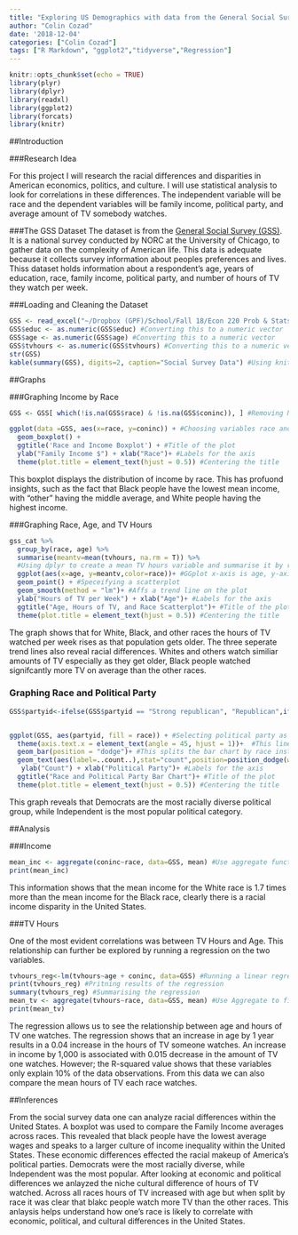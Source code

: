 ```yaml
---
title: "Exploring US Demographics with data from the General Social Survey"
author: "Colin Cozad"
date: '2018-12-04'
categories: ["Colin Cozad"]
tags: ["R Markdown", "ggplot2","tidyverse","Regression"]
---
```


```r
knitr::opts_chunk$set(echo = TRUE)
library(plyr)
library(dplyr)
library(readxl)
library(ggplot2)
library(forcats)
library(knitr)
```


##Introduction

###Research Idea

For this project I will research the racial differences and disparities in American economics, politics, and culture. I will use statistical analysis to look for correlations in these differences. The independent variable will be race and the dependent variables will be family income, political party, and average amount of TV somebody watches. 

###The GSS Dataset
The dataset is from the [General Social Survey (GSS)](https://gssdataexplorer.norc.org/). It is a national survey conducted by NORC at the University of Chicago, to gather data on the complexity of American life. This data is adequate because it collects survey information about peoples preferences and lives. Thiss dataset holds information about a respondent's age, years of education, race, family income, political party, and number of hours of TV they watch per week. 


###Loading and Cleaning the Dataset
```r
GSS <- read_excel("~/Dropbox (GPF)/School/Fall 18/Econ 220 Prob & Stats for Economist/Lab/GSS.xls")
GSS$educ <- as.numeric(GSS$educ) #Converting this to a numeric vector
GSS$age <- as.numeric(GSS$age) #Converting this to a numeric vector
GSS$tvhours <- as.numeric(GSS$tvhours) #Converting this to a numeric vector
str(GSS)
kable(summary(GSS), digits=2, caption="Social Survey Data") #Using knitr package to create a table
```

##Graphs

###Graphing Income by Race

```r
GSS <- GSS[ which(!is.na(GSS$race) & !is.na(GSS$coninc)), ] #Removing NA values

ggplot(data =GSS, aes(x=race, y=coninc)) + #Choosing variables race and family income
  geom_boxplot() +
  ggtitle('Race and Income Boxplot') + #Title of the plot
  ylab("Family Income $") + xlab("Race")+ #Labels for the axis
  theme(plot.title = element_text(hjust = 0.5)) #Centering the title
```

This boxplot displays the distribution of income by race. This has profuond insights, such as the fact that Black people have the lowest mean income, with "other" having the middle average, and White people having the highest income.

###Graphing Race, Age, and TV Hours

```r
gss_cat %>%
  group_by(race, age) %>%
  summarise(meantv=mean(tvhours, na.rm = T)) %>% 
  #Using dplyr to create a mean TV hours variable and summarise it by race and age
  ggplot(aes(x=age, y=meantv,color=race))+ #GGplot x-axis is age, y-axis is Mean TV Hours, and Color is race
  geom_point() + #Speceifying a scatterplot
  geom_smooth(method = "lm")+ #Affs a trend line on the plot
  ylab("Hours of TV per Week") + xlab("Age")+ #Labels for the axis
  ggtitle("Age, Hours of TV, and Race Scatterplot")+ #Title of the plot
  theme(plot.title = element_text(hjust = 0.5)) #Centering the title
```


The graph shows that for White, Black, and other races the hours of TV watched per week rises as that population gets older. The three seperate trend lines also reveal racial differences. Whites and others watch similiar amounts of TV especially as they get older, Black people watched signifcantly more TV on average than the other races.  

### Graphing Race and Political Party

```r
GSS$partyid<-ifelse(GSS$partyid == "Strong republican", "Republican",ifelse(GSS$partyid == "Not str republican", "Republican", ifelse(GSS$partyid == "Ind, near rep", "Republican", ifelse(GSS$partyid == "Ind, near dem", "Democrat", ifelse(GSS$partyid == "Not str democrat", "Democrat",ifelse(GSS$partyid == "Strong Democrat", "Democrat", "Independent" )))))) #Using an ifelse ladder to combine political party identification into Democrat, Repubican, Independent


ggplot(GSS, aes(partyid, fill = race)) + #Selecting political party as variable and race as group value
  theme(axis.text.x = element_text(angle = 45, hjust = 1))+  #This line tilts the axis names so they are readable
  geom_bar(position = "dodge")+ #This splits the bar chart by race instead of stacking the bars
  geom_text(aes(label=..count..),stat="count",position=position_dodge(width=0.9), vjust=-0.25)+ #Adds labels to each bar
   ylab("Count") + xlab("Political Party")+ #Labels for the axis
  ggtitle("Race and Political Party Bar Chart")+ #Title of the plot
  theme(plot.title = element_text(hjust = 0.5)) #Centering the title
```

This graph reveals that Democrats are the most racially diverse political group, while Independent is the most popular political category. 



##Analysis

###Income

```r
mean_inc <- aggregate(coninc~race, data=GSS, mean) #Use aggregate function to take mean of family income for each race
print(mean_inc)
```

This information shows that the mean income for the White race is 1.7 times more than the mean income for the Black race, clearly there is a racial income disparity in the United States. 

###TV Hours

One of the most evident correlations was between TV Hours and Age. This relationship can further be explored by running a regression on the two variables. 

```r
tvhours_reg<-lm(tvhours~age + coninc, data=GSS) #Running a linear regression on TV hours and Age
print(tvhours_reg) #Pritning results of the regression
summary(tvhours_reg) #Summarising the regression
mean_tv <- aggregate(tvhours~race, data=GSS, mean) #Use Aggregate to find mean TV Hours per Race
print(mean_tv)
```
The regression allows us to see the relationship between age and hours of TV one watches. The regression shows that an increase in age by 1 year results in a 0.04 increase in the hours of TV someone watches. An increase in income by 1,000 is associated with 0.015 decrease in the amount of TV one watches. However; the R-squared value shows that these variables only explain 10% of the data observations. From this data we can also compare the mean hours of TV each race watches. 


##Inferences 

From the social survey data one can analyze racial differences within the United States. A boxplot was used to compare the Family Income averages across races. This revealed that black people have the lowest average wages and speaks to a larger culture of income inequality within the United States. These economic differences effected the racial makeup of America's political parties. Democrats were the most racially diverse, while Independent was the most popular. After looking at economic and political differences we anlayzed the niche cultural difference of hours of TV watched. Across all races hours of TV increased with age but when split by race it was clear that blakc people watch more TV than the other races. This anlaysis helps understand how one's race is likely to correlate with economic, political, and cultural differences in the United States. 